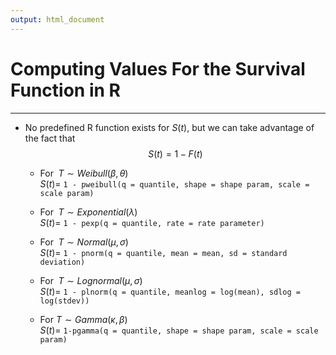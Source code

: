 ---
output: html_document
---

# Computing Values For the Survival Function in R

<hr/>

- No predefined R function exists for $S(t)$, but we can take advantage of the fact that 
$$S(t)=1-F(t)$$ 

    + For $\;T \sim Weibull(\beta,\theta)$<br>$S(t)=$ `1 - pweibull(q = quantile, shape = shape param, scale = scale param)`

    + For $\;T \sim Exponential(\lambda)$<br>$S(t)=$ `1 - pexp(q = quantile, rate = rate parameter)`

    + For $\;T \sim Normal(\mu,\sigma)$<br>$S(t)=$ `1 - pnorm(q = quantile, mean = mean, sd = standard deviation)`

    + For $\;T \sim Lognormal(\mu,\sigma)$<br>$S(t)=$ `1 - plnorm(q = quantile, meanlog = log(mean), sdlog = log(stdev))`

    + For $T \sim Gamma(\kappa,\beta)$<br>$S(t)=$ `1-pgamma(q = quantile, shape = shape param, scale = scale param)`

